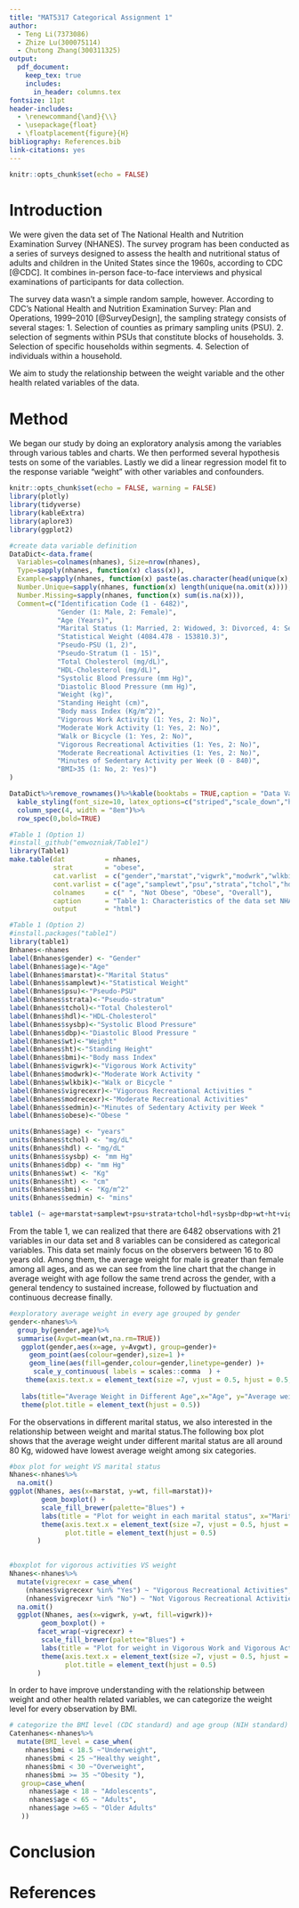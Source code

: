```yaml
---
title: "MAT5317 Categorical Assignment 1"
author: 
  - Teng Li(7373086)
  - Zhize Lu(300075114) 
  - Chutong Zhang(300311325)
output: 
  pdf_document: 
    keep_tex: true
    includes:
      in_header: columns.tex
fontsize: 11pt
header-includes: 
  - \renewcommand{\and}{\\}
  - \usepackage{float}
  - \floatplacement{figure}{H}
bibliography: References.bib
link-citations: yes
---
```


```r
knitr::opts_chunk$set(echo = FALSE)
```

# Introduction

We were given the data set of The National Health and Nutrition Examination Survey (NHANES). The survey program has been conducted as a series of surveys designed to assess the health and nutritional status of adults and children in the United States since the 1960s, according to CDC [@CDC]. It combines in-person face-to-face interviews and physical examinations of participants for data collection.

The survey data wasn't a simple random sample, however. According to CDC's National Health and Nutrition Examination Survey: Plan and Operations, 1999--2010 [@SurveyDesign], the sampling strategy consists of several stages: 1. Selection of counties as primary sampling units (PSU). 2. selection of segments within PSUs that constitute blocks of households. 3. Selection of specific households within segments. 4. Selection of individuals within a household.

We aim to study the relationship between the weight variable and the other health related variables of the data.

# Method

We began our study by doing an exploratory analysis among the variables through various tables and charts. We then performed several hypothesis tests on some of the variables. Lastly we did a linear regression model fit to the response variable "weight" with other variables and confounders.

```r
knitr::opts_chunk$set(echo = FALSE, warning = FALSE)
library(plotly)
library(tidyverse)
library(kableExtra)
library(aplore3)
library(ggplot2)
```

```r
#create data variable definition
DataDict<-data.frame(
  Variables=colnames(nhanes), Size=nrow(nhanes), 
  Type=sapply(nhanes, function(x) class(x)),
  Example=sapply(nhanes, function(x) paste(as.character(head(unique(x),3)), collapse = ", ")),
  Number.Unique=sapply(nhanes, function(x) length(unique(na.omit(x)))),
  Number.Missing=sapply(nhanes, function(x) sum(is.na(x))),
  Comment=c("Identification Code (1 - 6482)",
            "Gender (1: Male, 2: Female)",
            "Age (Years)",
            "Marital Status (1: Married, 2: Widowed, 3: Divorced, 4: Separated, 5: Never Married, 6: Living Together)",
            "Statistical Weight (4084.478 - 153810.3)",
            "Pseudo-PSU (1, 2)",
            "Pseudo-Stratum (1 - 15)",
            "Total Cholesterol (mg/dL)",
            "HDL-Cholesterol (mg/dL)",
            "Systolic Blood Pressure (mm Hg)",
            "Diastolic Blood Pressure (mm Hg)",
            "Weight (kg)", 
            "Standing Height (cm)",  
            "Body mass Index (Kg/m^2)",
            "Vigorous Work Activity (1: Yes, 2: No)",
            "Moderate Work Activity (1: Yes, 2: No)",
            "Walk or Bicycle (1: Yes, 2: No)",
            "Vigorous Recreational Activities (1: Yes, 2: No)",
            "Moderate Recreational Activities (1: Yes, 2: No)",
            "Minutes of Sedentary Activity per Week (0 - 840)",
            "BMI>35 (1: No, 2: Yes)")
)

DataDict%>%remove_rownames()%>%kable(booktabs = TRUE,caption = "Data Variable Definition")%>%
  kable_styling(font_size=10, latex_options=c("striped","scale_down","hold_position"))%>%
  column_spec(4, width = "8em")%>%
  row_spec(0,bold=TRUE)
```

```r
#Table 1 (Option 1)
#install_github("emwozniak/Table1")
library(Table1)
make.table(dat          = nhanes,
           strat        = "obese",
           cat.varlist  = c("gender","marstat","vigwrk","modwrk","wlkbik","vigrecexr","modrecexr"),
           cont.varlist = c("age","samplewt","psu","strata","tchol","hdl","sysbp","dbp","wt","ht","bmi","sedmin"),
           colnames     = c(" ", "Not Obese", "Obese", "Overall"),
           caption      = "Table 1: Characteristics of the data set NHANES ",
           output       = "html")

#Table 1 (Option 2)
#install.packages("table1")
library(table1)
Bnhanes<-nhanes
label(Bnhanes$gender) <- "Gender"
label(Bnhanes$age)<-"Age"
label(Bnhanes$marstat)<-"Marital Status"
label(Bnhanes$samplewt)<-"Statistical Weight"
label(Bnhanes$psu)<-"Pseudo-PSU"
label(Bnhanes$strata)<-"Pseudo-stratum"
label(Bnhanes$tchol)<-"Total Cholesterol"
label(Bnhanes$hdl)<-"HDL-Cholesterol"
label(Bnhanes$sysbp)<-"Systolic Blood Pressure"
label(Bnhanes$dbp)<-"Diastolic Blood Pressure "
label(Bnhanes$wt)<-"Weight"
label(Bnhanes$ht)<-"Standing Height"
label(Bnhanes$bmi)<-"Body mass Index"
label(Bnhanes$vigwrk)<-"Vigorous Work Activity"
label(Bnhanes$modwrk)<-"Moderate Work Activity "
label(Bnhanes$wlkbik)<-"Walk or Bicycle "
label(Bnhanes$vigrecexr)<-"Vigorous Recreational Activities "
label(Bnhanes$modrecexr)<-"Moderate Recreational Activities"
label(Bnhanes$sedmin)<-"Minutes of Sedentary Activity per Week "
label(Bnhanes$obese)<-"Obese "

units(Bnhanes$age) <- "years"
units(Bnhanes$tchol) <- "mg/dL"
units(Bnhanes$hdl) <- "mg/dL"
units(Bnhanes$sysbp) <- "mm Hg"
units(Bnhanes$dbp) <- "mm Hg"
units(Bnhanes$wt) <- "Kg"
units(Bnhanes$ht) <- "cm"
units(Bnhanes$bmi) <- "Kg/m^2"
units(Bnhanes$sedmin) <- "mins"

table1 (~ age+marstat+samplewt+psu+strata+tchol+hdl+sysbp+dbp+wt+ht+vigwrk+modwrk+wlkbik+vigrecexr+modrecexr+sedmin+obese | gender, data=Bnhanes)
```

From the table 1, we can realized that there are 6482 observations with 21 variables in our data set and 8 variables can be considered as categorical variables. This data set mainly focus on the observers between 16 to 80 years old. Among them, the average weight for male is greater than female among all ages, and as we can see from the line chart that the change in average weight with age follow the same trend across the gender, with a general tendency to sustained increase, followed by fluctuation and continuous decrease finally.
```r
#exploratory average weight in every age grouped by gender
gender<-nhanes%>%
  group_by(gender,age)%>%
  summarise(Avgwt=mean(wt,na.rm=TRUE))
   ggplot(gender,aes(x=age, y=Avgwt), group=gender)+
     geom_point(aes(colour=gender),size=1 )+
     geom_line(aes(fill=gender,colour=gender,linetype=gender) )+
      scale_y_continuous( labels = scales::comma  ) +
    theme(axis.text.x = element_text(size =7, vjust = 0.5, hjust = 0.5, angle = 45))+
   
   labs(title="Average Weight in Different Age",x="Age", y="Average weight (Kg)")+
   theme(plot.title = element_text(hjust = 0.5))
```

For the observations in different marital status, we also interested in the relationship between weight and marital status.The following box plot shows that the average weight under different marital status are all around 80 Kg, widowed have lowest average weight among six categories.
```r
#box plot for weight VS marital status
Nhanes<-nhanes%>%
  na.omit()
ggplot(Nhanes, aes(x=marstat, y=wt, fill=marstat))+
        geom_boxplot() + 
        scale_fill_brewer(palette="Blues") +
        labs(title = "Plot for weight in each marital status", x="Marital Status", y="Weight (Kg)")+
        theme(axis.text.x = element_text(size =7, vjust = 0.5, hjust = 0.5, angle = 45),
              plot.title = element_text(hjust = 0.5)
       )

  
#boxplot for vigorous activities VS weight
Nhanes<-nhanes%>%
  mutate(vigrecexr = case_when(
    (nhanes$vigrecexr %in% "Yes") ~ "Vigorous Recreational Activities",
    (nhanes$vigrecexr %in% "No") ~ "Not Vigorous Recreational Activities"))%>%
  na.omit()
  ggplot(Nhanes, aes(x=vigwrk, y=wt, fill=vigwrk))+
        geom_boxplot() + 
       facet_wrap(~vigrecexr) +
        scale_fill_brewer(palette="Blues") +
        labs(title = "Plot for weight in Vigorous Work and Vigorous Activity", x=" Vigorous Work Activity", y="Weight (Kg)")+
        theme(axis.text.x = element_text(size =7, vjust = 0.5, hjust = 0.5, angle = 45),
              plot.title = element_text(hjust = 0.5)
       )
```

In order to have improve understanding with the relationship between weight and other health related variables, we can categorize the weight level for every observation by BMI.
```r
# categorize the BMI level (CDC standard) and age group (NIH standard)
Catenhanes<-nhanes%>%
  mutate(BMI_level = case_when(
    nhanes$bmi < 18.5 ~"Underweight",
    nhanes$bmi < 25 ~"Healthy weight",
    nhanes$bmi < 30 ~"Overweight",
    nhanes$bmi >= 35 ~"Obesity "),
   group=case_when(
     nhanes$age < 18 ~ "Adolescents",
     nhanes$age < 65 ~ "Adults",
     nhanes$age >=65 ~ "Older Adults"
   ))

```



# Conclusion

# References
